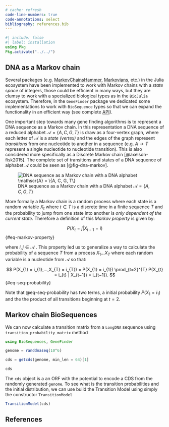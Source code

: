 ```yaml
---
# cache: refresh
code-line-numbers: true
code-annotations: select
bibliography: references.bib
---
```


```julia
#| include: false
#| label: installation
using Pkg
Pkg.activate("../../")
```

## DNA as a Markov chain

Several packages (e.g. [MarkovChainsHammer](), [Markovians](), etc.) in the Julia ecosystem have been implemented to work with Markov chains with a *state space* of integers, those could be efficient in many ways, but they are clumsy to work with a specialized biological types as in the `BioJulia` ecosystem. Therefore, in the `GeneFinder` package we dedicated some implementations to work with `BioSequence` types so that we can expand the functionality in an efficient way (see complete [API]()).

One important step towards many gene finding algorithms is to represent a DNA sequence as a Markov chain. In this representation a DNA sequence of a reduced alphabet $\mathscr{A} = \{A, C, G, T\}$ is draw as a four-vertex graph, where each letter of $\mathscr{A}$ is a *state (vertex)* and the edges of the graph represent *transitions* from one nucleotide to another in a sequence (e.g. $A \rightarrow T$ represent a single nucleotide to nucleotide transition). This is also considered more specifically as a Discrete Markov chain [@axelson-fisk2015]. The complete set of transitions and states of a DNA sequence of alphabet $\mathscr{A}$ could be seen as [@fig-dna-markov].

![DNA sequence as a Markov chain with a DNA alphabet $\mathscr{A} = \{A, C, G, T\}$](../assets/nucleotide-markov-chain.svg){#fig-dna-markov fig-align="center"}

More formally a Markov chain is a random process where each state is a random variable $X_t$ where $t \in T$ is a discrete time in a finite sequence $T$ and the probability to jump from one state into another is *only dependent of the current state.* Therefore a definition of this *Markov property* is given by:

$$
P(X_{t} = j |X_{t−1} = i )
$$ {#eq-markov-property}

where $i,j \in \mathscr{A}$ . This property led us to generalize a way to calculate the probability of a sequence $T$ from a process $X_{1}...X_{T}$ where each random variable is a nucleotide from $\mathscr{A}$ so that:

$$
P(X_{1} = i_{1},...,X_{T} = i_{T}) = P(X_{1} = i_{1}) \prod_{t=2}^{T} P(X_{t} = i_{t} | X_{t−1}) = i_{t−1}).
$$ {#eq-seq-probability}

Note that @eq-seq-probability has two terms, a initial probability $P(X_{1} = i_{1})$ and the the product of all transitions beginning at $t=2$. 

## Markov chain BioSequences

We can now calculate a transition matrix from a `LongDNA` sequence using `transition_probability_matrix` method

```julia
using BioSequences, GeneFinder

genome = randdnaseq(10^6)

cds = getcds(genome, min_len = 64)[1]

cds
```

The `cds` object is a an ORF with the potential to encode a CDS from the randomly generated `genome`. To see what is the transition probabilities and the initial distribution, we can use build the Transition Model using simply the constructor `TransitionModel`

```julia
TransitionModel(cds)
```


## References
